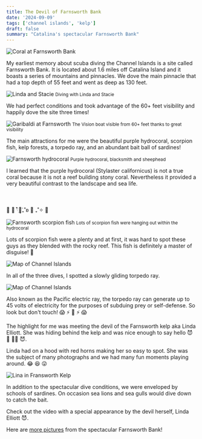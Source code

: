 ```yaml
---
title: The Devil of Farnsworth Bank
date: '2024-09-09'
tags: ['channel islands', 'kelp']
draft: false
summary: "Catalina's spectacular Farnsworth Bank"
---
```


<Image
  src="/static/images/channel-islands/farnsworth-coral.jpg"
  width={800}
  height={840}
  alt="Coral at Farnsworth Bank"
/>

My earliest memory about scuba diving the Channel Islands is a site called Farnsworth Bank. It is located about 1.6 miles off Catalina Island and it boasts a series of mountains and pinnacles. We dove the main pinnacle that had a top depth of 55 feet and went as deep as 130 feet.

<Image
  src="/static/images/channel-islands/linda-stacie.jpg"
  width={800}
  height={840}
  alt="Linda and Stacie"
/>
<small>Diving with Linda and Stacie</small>

We had perfect conditions and took advantage of the 60+ feet visibility and happily dove the site three times!

<Image
  src="/static/images/channel-islands/farnsworth-garibalidi.jpg"
  width={800}
  height={840}
  alt="Garibaldi at Farnsworth"
/>
<small>The Vision boat visible from 60+ feet thanks to great visibility</small>

The main attractions for me were the beautiful purple hydrocoral, scorpion fish, kelp forests, a torpedo ray, and an abundant bait ball of sardines!

<Image
  src="/static/images/channel-islands/hydrocoral.jpg"
  width={800}
  height={840}
  alt="Farnsworth hydrocoral"
/>
<small>Purple hydrocoral, blacksmith and sheephead</small>

I learned that the purple hydrocoral (Stylaster californicus) is not a true coral because it is not a reef building stony coral. Nevertheless it provided a very beautiful contrast to the landscape and sea life.

<br />
<br />
🔆 🌿 𓍢ִ໋🌷͙֒₊˚ʚ 🌱 ₊˚✧ 🎏

<Image
  src="/static/images/channel-islands/farnsworth-scorpion-fish.jpg"
  width={800}
  height={840}
  alt="Farnsworth scorpion fish"
/>
<small>Lots of scorpion fish were hanging out within the hydrocoral</small>

Lots of scorpion fish were a plenty and at first, it was hard to spot these guys as they blended with the rocky reef. This fish is definitely a master of disguise! 🥸

<Image
  src="/static/images/channel-islands/farnsworth-torpedo-ray2.jpg"
  width={800}
  height={840}
  alt="Map of Channel Islands"
/>

In all of the three dives, I spotted a slowly gliding torpedo ray.

<Image
  src="/static/images/channel-islands/farnsworth-torpedo-ray.jpg"
  width={800}
  height={840}
  alt="Map of Channel Islands"
/>

Also known as the Pacific electric ray, the torpedo ray can generate up to 45 volts of electricity for the purposes of subduing prey or self-defense. So look but don't touch! 😱 ⚡ 🔌 ⚡ 😱

The highlight for me was meeting the devil of the Farnsworth kelp aka Linda Elliott. She was hiding behind the kelp and was nice enough to say hello 😈 👋 🤘🏼 😈.

Linda had on a hood with red horns making her so easy to spot. She was the subject of many photographs and we had many fun moments playing around. 😂 😆 😜

<Image
  src="/static/images/channel-islands/farnsworth-linda.jpg"
  width={800}
  height={840}
  alt="Lina in Fransworth Kelp"
/>

In addition to the spectacular dive conditions, we were enveloped by schools of sardines. On occasion sea lions and sea gulls would dive down to catch the bait.

Check out the video with a special appearance by the devil herself, Linda Elliott 😈.

<YouTube embedId="p4jZ3efwp1c?si=sKh1ZOoYUahAYhBY" />

Here are [more pictures](https://generosalitton.smugmug.com/Farnsworth-Banks/n-kJK6S9) from the spectacular Farnsworth Bank!
